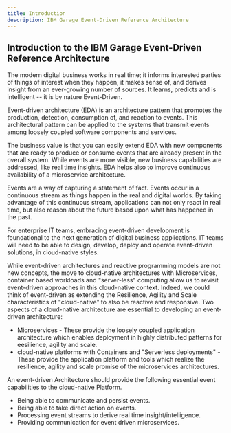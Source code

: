 ```yaml
---
title: Introduction
description: IBM Garage Event-Driven Reference Architecture
---
```


## Introduction to the IBM Garage Event-Driven Reference Architecture

The modern digital business works in real time; it informs interested parties of things of interest when they happen, it makes sense of, and derives insight from an ever-growing number of sources. It learns, predicts and is intelligent -- it is by nature Event-Driven.

Event-driven architecture (EDA) is an architecture pattern that promotes the production, detection, consumption of, and reaction to events. This architectural pattern can be applied to the systems that transmit events among loosely coupled software components and services.

The business value is that you can easily extend EDA with new components that are ready to produce or consume events that are already present in the overall system. While events are more visible, new business capabilities are addressed, like real time insights. EDA helps also to improve continuous availability of a microservice architecture.

Events are a way of capturing a statement of fact.  Events occur in a continuous stream as things happen in the real and digital worlds.  By taking advantage of this continuous stream, applications can not only react in real time, but also reason about the future based upon what has happened in the past.

For enterprise IT teams, embracing event-driven development is foundational to the next generation of digital business applications. IT teams will need to be able to design, develop, deploy and operate event-driven solutions, in cloud-native styles.

While event-driven architectures and reactive programming models are not new concepts, the move to cloud-native architectures with Microservices, container based workloads and "server-less" computing allow us to revisit event-driven approaches in this cloud-native context.  Indeed, we could think of event-driven as extending the Resilience, Agility and Scale characteristics of "cloud-native" to also be reactive and responsive. Two aspects of a cloud-native architecture are essential to developing an event-driven architecture:

* Microservices - These provide the loosely coupled application architecture which enables deployment in highly distributed patterns for eesilience, agility and scale.
* cloud-native platforms with Containers and "Serverless deployments" - These provide the application platform and tools which realize the resilience, agility and scale promise of the microservices architectures.

An event-driven Architecture should provide the following essential event capabilities to the cloud-native Platform.

* Being able to communicate and persist events.
* Being able to take direct action on events.
* Processing event streams to derive real time insight/intelligence.
* Providing communication for event driven microservices.
